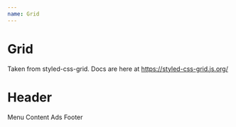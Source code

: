 ```yaml
---
name: Grid
---
```



# Grid

Taken from styled-css-grid. Docs are here at https://styled-css-grid.js.org/

<Playground>
  <Grid
    columns="100px 1fr 100px"
    rows="minmax(45px, auto) 1fr minmax(45px, auto)"
  >
    <Cell width={3} style={{ background:'grey'}}>
      <h1>Header</h1>
    </Cell>
    <Cell style={{ background:'teal'}}>Menu</Cell>
    <Cell style={{ background:'rebeccapurple', minHeight:'50vh' }}>Content</Cell>
    <Cell style={{ background:'tomato'}}>Ads</Cell>
    <Cell style={{ background:'cornflowerblue' }} width={3}>Footer</Cell>
  </Grid>
</Playground>
